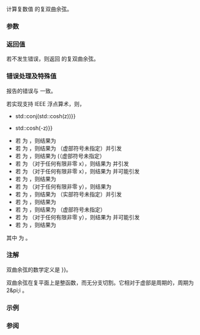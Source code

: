 {{cpp/title|cosh{{small|(std::complex)}}}}
{{cpp/numeric/complex/navbar}}
{{ddcl|header=complex|since=c++11|1=
template&lt; class T &gt; 
complex&lt;T&gt; cosh( const complex&lt;T&gt;&amp; z );
}}

计算复数值 {{c|z}} 的复双曲余弦。 

===参数===
{{par begin}}
{{par|z|复数值}}
{{par end}}

===返回值===

若不发生错误，则返回 {{c|z}} 的复双曲余弦。

===错误处理及特殊值===
报告的错误与 {{lc|math_errhandling}} 一致。

若实现支持 IEEE 浮点算术，则，
* {{c|std::cosh(std::conj(z)) {{==}} std::conj(std::cosh(z))}}
* {{c|std::cosh(z) {{==}} std::cosh(-z)}}
* 若 {{c|z}} 为 {{tt|(+0,+0)}}，则结果为 {{tt|(1,+0)}}
* 若 {{c|z}} 为 {{tt|(+0,+∞)}}，则结果为 {{tt|(NaN,±0)}}（虚部符号未指定）并引发 {{lc|FE_INVALID}}
* 若 {{c|z}} 为 {{tt|(+0,NaN)}}，则结果为 {{tt|(NaN,±0)}} (（虚部符号未指定）
* 若 {{c|z}} 为 {{tt|(x,+∞)}}（对于任何有限非零 x），则结果为 {{tt|(NaN,NaN)}} 并引发 {{lc|FE_INVALID}}
* 若 {{c|z}} 为 {{tt|(x,NaN)}}（对于任何有限非零 x），则结果为 {{tt|(NaN,NaN)}} 并可能引发 {{lc|FE_INVALID}}
* 若 {{c|z}} 为 {{tt|(+∞,+0)}}，则结果为 {{tt|(+∞,+0)}}
* 若 {{c|z}} 为 {{tt|(+∞,y)}}（对于任何有限非零 y），则结果为 {{tt|+∞cis(y)}}
* 若 {{c|z}} 为 {{tt|(+∞,+∞)}}，则结果为 {{tt|(±∞,NaN)}}（实部符号未指定）并引发 {{lc|FE_INVALID}}
* 若 {{c|z}} 为 {{tt|(+∞,NaN)}}，则结果为 {{tt|(+∞,NaN)}}
* 若 {{c|z}} 为 {{tt|(NaN,+0)}}，则结果为 {{tt|(NaN,±0)}}（虚部符号未指定）
* 若 {{c|z}} 为 {{tt|(NaN,+y)}}（对于任何有限非零 y），则结果为 {{tt|(NaN,NaN)}} 并可能引发 {{lc|FE_INVALID}}
* 若 {{c|z}} 为 {{tt|(NaN,NaN)}}，则结果为 {{tt|(NaN,NaN)}}

其中 {{math|cis(y)}} 为 {{math|cos(y) + i sin(y)}}。

===注解===
双曲余弦的数学定义是 {{math|cosh z {{=}} {{mfrac|e{{su|p=z}}+e{{su|p=-z}}|2}}}}。

双曲余弦在复平面上是整函数，而无分支切割。它相对于虚部是周期的，周期为 2&amp;pi;i 。

===示例===
{{example|
|code=
#include &lt;cmath&gt;
#include &lt;complex&gt;
#include &lt;iostream&gt;

int main()
{   
    std::cout &lt;&lt; std::fixed;
    std::complex&lt;double&gt; z(1, 0); // 表现如沿实轴的实 cosh
    std::cout &lt;&lt; "cosh" &lt;&lt; z &lt;&lt; " = " &lt;&lt; std::cosh(z)
              &lt;&lt; " (cosh(1) = " &lt;&lt; std::cosh(1) &lt;&lt; ")\n";

    std::complex&lt;double&gt; z2(0, 1); // 表现如沿虚轴的实余弦
    std::cout &lt;&lt; "cosh" &lt;&lt; z2 &lt;&lt; " = " &lt;&lt; std::cosh(z2)
              &lt;&lt; " ( cos(1) = " &lt;&lt; std::cos(1) &lt;&lt; ")\n";
}  
|output=
cosh(1.000000,0.000000) = (1.543081,0.000000) (cosh(1) = 1.543081)
cosh(0.000000,1.000000) = (0.540302,0.000000) ( cos(1) = 0.540302)
}}

===参阅===
{{dsc begin}}
{{dsc inc|cpp/numeric/complex/dsc sinh}}
{{dsc inc|cpp/numeric/complex/dsc tanh}}
{{dsc inc|cpp/numeric/complex/dsc acosh}}
{{dsc inc|cpp/numeric/math/dsc cosh}}
{{dsc inc|cpp/numeric/valarray/dsc cosh}}
{{dsc see c|c/numeric/complex/ccosh}}
{{dsc end}}

{{langlinks|de|en|es|fr|it|ja|pt|ru}}